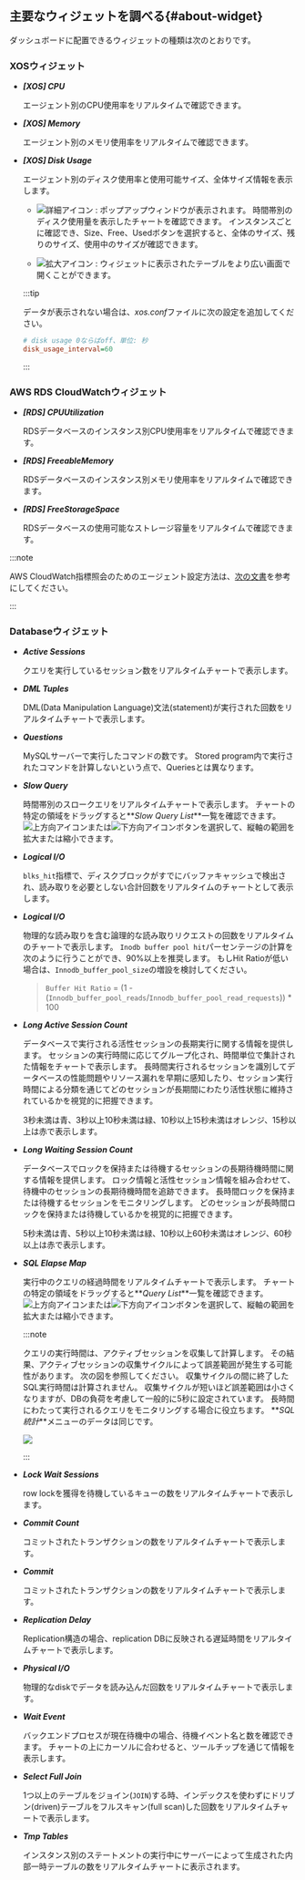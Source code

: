 ## 主要なウィジェットを調べる{#about-widget}

ダッシュボードに配置できるウィジェットの種類は次のとおりです。

### XOSウィジェット

- **_[XOS] CPU_**

  エージェント別のCPU使用率をリアルタイムで確認できます。

- **_[XOS] Memory_**

  エージェント別のメモリ使用率をリアルタイムで確認できます。

- **_[XOS] Disk Usage_**

  エージェント別のディスク使用率と使用可能サイズ、全体サイズ情報を表示します。 

  - ![詳細アイコン](/img/ico-detail.svg) : <Cmdname sid="TTL07856" className="uitext" />ポップアップウィンドウが表示されます。 時間帯別のディスク使用量を表示したチャートを確認できます。 インスタンスごとに確認でき、<UI>Size</UI>、<UI>Free</UI>、<UI>Used</UI>ボタンを選択すると、全体のサイズ、残りのサイズ、使用中のサイズが確認できます。 

  - ![拡大アイコン](/img/ic-fullscreen.svg) : ウィジェットに表示されたテーブルをより広い画面で開くことができます。

  :::tip

  データが表示されない場合は、*xos.conf*ファイルに次の設定を追加してください。

  ```ini title='xos.conf'
  # disk usage 0ならばoff、単位: 秒
  disk_usage_interval=60
  ```

  :::

### AWS RDS CloudWatchウィジェット

- **_[RDS] CPUUtilization_**

  RDSデータベースのインスタンス別CPU使用率をリアルタイムで確認できます。

- **_[RDS] FreeableMemory_**

  RDSデータベースのインスタンス別メモリ使用率をリアルタイムで確認できます。

- **_[RDS] FreeStorageSpace_**

  RDSデータベースの使用可能なストレージ容量をリアルタイムで確認できます。

:::note

AWS CloudWatch指標照会のためのエージェント設定方法は、[次の文書](agent-dbx-settings#using-aws-rds)を参考にしてください。

:::

### Databaseウィジェット

- **_Active Sessions_**

  クエリを実行しているセッション数をリアルタイムチャートで表示します。

<InDoc product='postgresql'>

- **_DML Tuples_**

  DML(Data Manipulation Language)文法(statement)が実行された回数をリアルタイムチャートで表示します。

</InDoc>

<InDoc product='mysql'>

- **_Questions_**

  MySQLサーバーで実行したコマンドの数です。 Stored program内で実行されたコマンドを計算しないという点で、Queriesとは異なります。

</InDoc>

- **_Slow Query_**

  時間帯別のスロークエリをリアルタイムチャートで表示します。 チャートの特定の領域をドラッグすると**_Slow Query List_**一覧を確認できます。 ![上方向アイコン](/img/up-arrow.svg)または![下方向アイコン](/img/down-arrow.svg)ボタンを選択して、縦軸の範囲を拡大または縮小できます。

<InDoc product="postgresql">

- **_Logical I/O_**

  `blks_hit`指標で、ディスクブロックがすでにバッファキャッシュで検出され、読み取りを必要としない合計回数をリアルタイムのチャートとして表示します。

</InDoc>

<InDoc product="mysql">

- **_Logical I/O_**

  物理的な読み取りを含む論理的な読み取りリクエストの回数をリアルタイムのチャートで表示します。 `Inodb buffer pool hit`パーセンテージの計算を次のように行うことができ、90%以上を推奨します。 もしHit Ratioが低い場合は、`Innodb_buffer_pool_size`の増設を検討してください。

  > `Buffer Hit Ratio` = (1 - (`Innodb_buffer_pool_reads`/`Innodb_buffer_pool_read_requests`)) \* 100

</InDoc>

- **_Long Active Session Count_**

  データベースで実行される活性セッションの長期実行に関する情報を提供します。 セッションの実行時間に応じてグループ化され、時間単位で集計された情報をチャートで表示します。 長時間実行されるセッションを識別してデータベースの性能問題やリソース漏れを早期に感知したり、セッション実行時間による分類を通じてどのセッションが長期間にわたり活性状態に維持されているかを視覚的に把握できます。

  3秒未満は<span class="normal">青</span>、3秒以上10秒未満は<span class="snormal">緑</span>、10秒以上15秒未満は<span class='slow'>オレンジ</span>、15秒以上は<span class='vslow'>赤</span>で表示します。

- **_Long Waiting Session Count_**

  データベースでロックを保持または待機するセッションの長期待機時間に関する情報を提供します。 ロック情報と活性セッション情報を組み合わせて、待機中のセッションの長期待機時間を追跡できます。 長時間ロックを保持または待機するセッションをモニタリングします。 どのセッションが長時間ロックを保持または待機しているかを視覚的に把握できます。

  5秒未満は<span class="normal">青</span>、5秒以上10秒未満は<span class="snormal">緑</span>、10秒以上60秒未満は<span class='slow'>オレンジ</span>、60秒以上は<span class='vslow'>赤</span>で表示します。

- **_SQL Elapse Map_**

  実行中のクエリの経過時間をリアルタイムチャートで表示します。 チャートの特定の領域をドラッグすると**_Query List_**一覧を確認できます。 ![上方向アイコン](/img/up-arrow.svg)または![下方向アイコン](/img/down-arrow.svg)ボタンを選択して、縦軸の範囲を拡大または縮小できます。

  :::note

  クエリの実行時間は、アクティブセッションを収集して計算します。 その結果、アクティブセッションの収集サイクルによって誤差範囲が発生する可能性があります。 次の図を参照してください。 収集サイクルの間に終了したSQL実行時間は計算されません。 収集サイクルが短いほど誤差範囲は小さくなりますが、DBの負荷を考慮して一般的に5秒に設定されています。 長時間にわたって実行されるクエリをモニタリングする場合に役立ちます。 **_SQL統計_**メニューのデータは同じです。

  ![](/img/db-sql-elapse-map-example.png)

  :::

- **_Lock Wait Sessions_**

  row lockを獲得を待機しているキューの数をリアルタイムチャートで表示します。

<InDoc product='postgresql'>

- **_Commit Count_**

  コミットされたトランザクションの数をリアルタイムチャートで表示します。

</InDoc>

<InDoc product='mysql'>

- **_Commit_**

  コミットされたトランザクションの数をリアルタイムチャートで表示します。

</InDoc>

- **_Replication Delay_**

  Replication構造の場合、replication DBに反映される遅延時間をリアルタイムチャートで表示します。

- **_Physical I/O_**

  物理的なdiskでデータを読み込んだ回数をリアルタイムチャートで表示します。

<InDoc product='postgresql'>

- **_Wait Event_**

  バックエンドプロセスが現在待機中の場合、待機イベント名と数を確認できます。 チャートの上にカーソルに合わせると、ツールチップを通じて情報を表示します。

</InDoc>

<InDoc product='mysql'>

- **_Select Full Join_**

  1つ以上のテーブルをジョイン(`JOIN`)する時、インデックスを使わずにドリブン(driven)テーブルをフルスキャン(full scan)した回数をリアルタイムチャートで表示します。

- **_Tmp Tables_**

  インスタンス別のステートメントの実行中にサーバーによって生成された内部一時テーブルの数をリアルタイムチャートに表示されます。

</InDoc>
